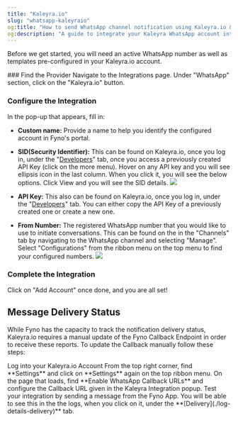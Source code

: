 ```yaml
---
title: "Kaleyra.io"
slug: "whatsapp-kaleyraio"
og:title: "How to send WhatsApp channel notification using Kaleyra.io & Fyno | Help Document"
og:description: "A guide to integrate your Kaleyra WhatsApp account into Fyno."
---
```


Before we get started, you will need an active WhatsApp number as well as templates pre-configured in your Kaleyra.io account.

<Steps>
### Find the Provider
Navigate to the Integrations page. Under "WhatsApp" section, click on the "Kaleyra.io" button.

### Configure the Integration

In the pop-up that appears, fill in:

- **Custom name:** Provide a name to help you identify the configured account in Fyno's portal.

- **SID(Security Identifier):** This can be found on Kaleyra.io, once you log in, under the "[Developers](https://in.kaleyra.io/api-keys)" tab, once you access a previously created API Key (click on the more menu). Hover on any API key and you will see ellipsis icon in the last column. When you click it, you will see the below options. Click View and you will see the SID details.
  ![](/images/whatsapp_kaleyra_sid.png)

- **API Key:** This also can be found on Kaleyra.io, once you log in, under the "[Developers](https://in.kaleyra.io/api-keys)" tab. You can either copy the API Key of a previously created one or create a new one.

- **From Number:** The registered WhatsApp number that you would like to use to initiate conversations. This can be found on the in the "Channels" tab by navigating to the WhatsApp channel and selecting "Manage". Select "Configurations" from the ribbon menu on the top menu to find your configured numbers.
  ![](/images/whatsapp_kaleyra_number.png)

### Complete the Integration

Click on "Add Account" once done, and you are all set!

</Steps>

## Message Delivery Status

While Fyno has the capacity to track the notification delivery status, Kaleyra.io requires a manual update of the Fyno Callback Endpoint in order to receive these reports. To update the Callback manually follow these steps:

<Steps>
  <Step>Log into your Kaleyra.io Account</Step>
  <Step>From the top right corner, find **Settings** and click on **Settings** again on the top ribbon menu.</Step>
  <Step>On the page that loads, find **Enable WhatsApp Callback URLs** and configure the Callback URL given in the Kaleyra Integration popup.</Step>
  <Step>Test your integration by sending a message from the Fyno App. You will be able to see this in the the logs, when you click on it, under the **[Delivery](./log-details-delivery)** tab.</Step>
</Steps>
